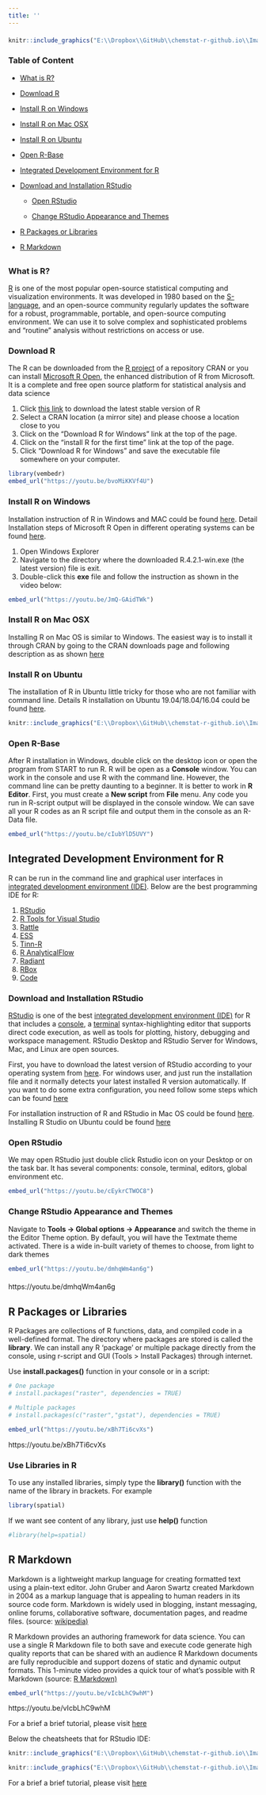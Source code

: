 ```yaml
---
title: ''
---
```


<div style="margin-bottom:20px;">
</div>

```r
knitr::include_graphics("E:\\Dropbox\\GitHub\\chemstat-r-github.io\\Image\\PNG_FILE_01\\getting_started.png")
```

<div style="margin-bottom:20px;">
</div>


### **Table of Content**

* [What is R?](#what-is-r) 

* [Download R](#download-r)

* [Install R on Windows](#install-r-on-windows)

* [Install R on Mac OSX](#install-r-on-mac-osx)

* [Install R on Ubuntu](#install-r-on-ubuntu)

* [Open R-Base](#open-r-base)

* [Integrated Development Environment for R](#integrated-development-environment-for-r)

* [Download and Installation RStudio](#download-and-installation-rstudio)

  - [Open RStudio](#open-rstudio)
  
  - [Change RStudio Appearance and  Themes](#change-rstudio-appearance-and-themes)
  
* [R Packages or Libraries](#r-packages-or-libraries)

* [R Markdown](#r-markdown)

<div style="margin-bottom:30px;">
</div>


### **What is R?** 

[R](https://www.r-project.org/) is one of the most popular open-source statistical computing and visualization environments. It was developed in 1980 based on the [S-language](https://en.wikipedia.org/wiki/S_(programming_language)), and an open-source community regularly updates the software for a robust, programmable, portable, and open-source computing environment. We can use it to solve complex and sophisticated problems and "routine" analysis without restrictions on access or use.

<div style="margin-bottom:20px;">
</div>

### **Download R**

The R can be downloaded from the [R project](https://www.r-project.org/) of a repository CRAN or you can install [Microsoft R Open](https://mran.microsoft.com/download),  the enhanced distribution of R from Microsoft. It is a complete and free open source platform for statistical analysis and data science 

1.	Click [this link](https://www.r-project.org//) to download the latest stable version of R 
2.	Select a CRAN location (a mirror site) and please choose a location close to you
3.	Click on the "Download R for Windows" link at the top of the page.  
4.	Click on the "install R for the first time" link at the top of the page.
5.	Click "Download R for Windows" and save the executable file somewhere on your computer.




```r
library(vembedr)
embed_url("https://youtu.be/bvoMiKKVf4U")
```

<div style="margin-bottom:20px;">
</div>


### **Install R on Windows** 

Installation instruction of R  in Windows and MAC could be found  [here](https://courses.edx.org/courses/UTAustinX/UT.7.01x/3T2014/56c5437b88fa43cf828bff5371c6a924/). Detail Installation steps of Microsoft R Open in different operating systems can be found [here](https://mran.microsoft.com/documents/rro/installation). 

1. Open Windows Explorer
2. Navigate to the directory where the downloaded R.4.2.1-win.exe (the latest version) file is exit. 
3. Double-click this **exe** file and follow the instruction as shown in the video below: 

```r
embed_url("https://youtu.be/JmQ-GAidTWk")
```
<div style="margin-bottom:20px;">
</div>

### **Install R on Mac OSX**

Installing R on Mac OS is similar to Windows.  The easiest way is to install it through CRAN by going to the CRAN downloads page and following description as  as shown [here](https://itslinuxfoss.com/install-r-ubuntu-22-04/)

<div style="margin-bottom:20px;">
</div>

### **Install R on Ubuntu**  

The installation of R in Ubuntu little tricky for those who are not familiar with command line. Details R installation on Ubuntu 19.04/18.04/16.04 could be found [here](https://itslinuxfoss.com/install-r-ubuntu-22-04/).  

```r
knitr::include_graphics("E:\\Dropbox\\GitHub\\chemstat-r-github.io\\Image\\PNG_FILE_02\\r_ubuntu.png")
```
<div style="margin-bottom:20px;">
</div>



### **Open R-Base** 

After R installation in Windows, double click on the desktop icon or open the program from START to run R.  R will be open as a **Console**  window. 
You can work in the console and use R with the command line. However, the command line can be pretty daunting to a beginner. It is better to work in **R Editor**.  First, you must create a **New script**  from  **File** menu. Any code you run in R-script output will be displayed in the console window. We can save all your R codes as an R script file and output them in the console as an R-Data file.
 
```r
embed_url("https://youtu.be/cIubYlD5UVY")
```
<div style="margin-bottom:20px;">
</div>


## **Integrated Development Environment for R**

R can be run in the command line  and graphical user interfaces in [integrated development environment (IDE)](https://en.wikipedia.org/wiki/Integrated_development_environment). Below are the best programming IDE for R: 

1. [RStudio](https://www.rstudio.com/)
2. [R Tools for Visual Studio](https://docs.microsoft.com/en-us/visualstudio/rtvs/installing-r-tools-for-visual-studio?view=vs-2017)
3. [Rattle](https://rattle.togaware.com/) 
4. [ESS](https://www.dunebook.com/best-r-programming-ide/) 
5. [Tinn-R](https://tinn-r.software.informer.com/) 
6. [R AnalyticalFlow](https://r.analyticflow.com/en/)
7. [Radiant](https://radiant-rstats.github.io/docs/install.html)
8. [RBox](https://atom.io/packages/rbox)
9. [Code](https://code.visualstudio.com/)

<div style="margin-bottom:15px;">
</div>

### **Download and Installation RStudio**

[RStudio](https://www.rstudio.com/) is one of the best [integrated development environment  (IDE)](https://en.wikipedia.org/wiki/Integrated_development_environment) for R that includes a [console](https://support.rstudio.com/hc/en-us/articles/200404846-Working-in-the-Console), a [terminal](https://support.rstudio.com/hc/en-us/articles/115010737148-Using-the-RStudio-Terminal-in-the-RStudio-IDE) syntax-highlighting editor that supports direct code execution, as well as tools for plotting, history, debugging and workspace management. RStudio Desktop and RStudio Server for Windows, Mac, and Linux are open sources. 

First, you have to download the latest version of RStudio according to your operating system from [here](https://www.rstudio.com/products/rstudio/download/#download). 
For windows user, and just run the installation file and it normally detects your latest installed R version automatically. If you want to do some extra configuration, you need follow  some steps which can be found [here](http://www.dummies.com/programming/r/how-to-install-and-configure-rstudio/)

For installation instruction of R and RStudio in Mac OS could be found [here](https://web.stanford.edu/~kjytay/courses/stats32-aut2018/Session%201/Installation%20for%20Mac.html). 
Installing R Studio on Ubuntu could be found [here](https://www.geeksforgeeks.org/how-to-install-r-studio-on-windows-and-linux/)

<div style="margin-bottom:15px;">
</div>

### **Open RStudio**

We may open RStudio just double click Rstudio icon on your Desktop or on the task bar. It has several components: console, terminal, editors, global environment etc. 

```r
embed_url("https://youtu.be/cEykrCTWOC8")
```
<div style="margin-bottom:20px;">
</div>



### **Change RStudio Appearance and Themes**

Navigate to **Tools → Global options → Appearance** and switch the theme in the Editor Theme option. By default, you will have the Textmate theme activated. There is a wide in-built variety of themes to choose, from light to dark themes

```r
embed_url("https://youtu.be/dmhqWm4an6g")
```

<div style="margin-bottom:20px;">
</div>


https://youtu.be/dmhqWm4an6g 

## **R Packages or Libraries** 

R Packages are collections of R functions, data, and compiled code in a well-defined format. The directory where packages are stored is called the **library**. We can install any R 'package' or multiple package  directly from the console, using r-script and GUI (Tools > Install Packages) through internet. 

Use **install.packages()** function in your console or in  a script:     


```r
# One package
# install.packages("raster", dependencies = TRUE)

# Multiple packages
# install.packages(c("raster","gstat"), dependencies = TRUE)
```

```r
embed_url("https://youtu.be/xBh7Ti6cvXs")
```

<div style="margin-bottom:30px;">

https://youtu.be/xBh7Ti6cvXs 

###  **Use Libraries in R**

To use any installed libraries, simply type the **library()** function with the name of the library in brackets. For example

```r
library(spatial)
```

If we want see content of any library, just use **help()** function 

```r
#library(help=spatial)
```


<div style="margin-bottom:30px;">

## **R Markdown**

Markdown is a lightweight markup language for creating formatted text using a plain-text editor. John Gruber and Aaron Swartz created Markdown in 2004 as a markup language that is appealing to human readers in its source code form. Markdown is widely used in blogging, instant messaging, online forums, collaborative software, documentation pages, and readme files. (source: [wikipedia)](https://en.wikipedia.org/wiki/Markdown)


R Markdown provides an authoring framework for data science. You can use a single R Markdown file to both 
save and execute code generate high quality reports that can be shared with an audience R Markdown documents are fully reproducible and support dozens of static and dynamic output formats. This 1-minute video provides a quick tour of what’s possible with R Markdown (source: [R Markdown)](https://rmarkdown.rstudio.com/index.html)

```r
embed_url("https://youtu.be/vIcbLhC9whM")
```

https://youtu.be/vIcbLhC9whM

<div style="margin-bottom:15px;">

For a brief a brief tutorial, please visit [here](https://rmarkdown.rstudio.com/lesson-2.html)


<div style="margin-bottom:15px;">

Below the  cheatsheets that  for  RStudio IDE:  

```r
knitr::include_graphics("E:\\Dropbox\\GitHub\\chemstat-r-github.io\\Image\\PNG_FILE_01\\rarkdown_cheat_sheet_01.png")
```

<div style="margin-bottom:15px;">

```r
knitr::include_graphics("E:\\Dropbox\\GitHub\\chemstat-r-github.io\\Image\\PNG_FILE_01\\rarkdown_cheat_sheet_02.png")
```

<div style="margin-bottom:15px;">

For a brief a brief tutorial, please visit [here](https://rmarkdown.rstudio.com/lesson-2.html)
